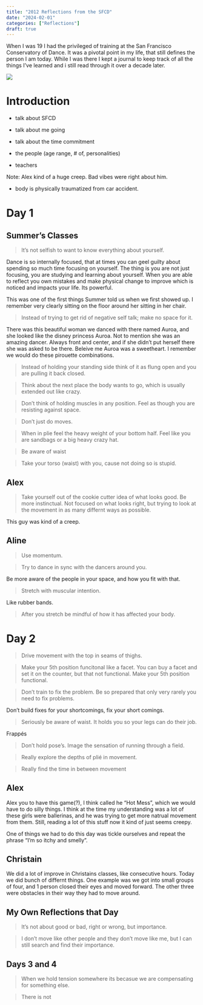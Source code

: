 ```yaml
---
title: "2012 Reflections from the SFCD"
date: "2024-02-01"
categories: ["Reflections"]
draft: true
---
```


When I was 19 I had the privileged of training at the San Francisco Conservatory of Dance. It was a pivotal point in my life, that still defines the person I am today. While I was there I kept a journal to keep track of all the things I've learned and i still read through it over a decade later. 

![](marlie-and-courtney.png)

# Introduction

* talk about SFCD

* talk about me going 

* talk about the time commitment 

* the people (age range, # of, personalities)

* teachers 

Note: Alex kind of a huge creep. Bad vibes were right about him. 

* body is physically traumatized from car accident. 

# Day 1

## Summer's Classes 

> It's not selfish to want to know everything about yourself. 

Dance is so internally focused, that at times you can geel guilty about spending so much time focusing on yourself. The thing is you are not just focusing, you are studying and learning about yourself. When you are able to reflect you own mistakes and make physical change to improve which is noticed and impacts your life. Its powerful. 

This was one of the first things Summer told us when we first showed up. I remember very clearly sitting on the floor around her sitting in her chair. 

> Instead of trying to get rid of negative self talk; make no space for it. 

There was this beautiful woman we danced with there named Auroa, and she looked like the disney princess Auroa. Not to mention she was an amazing dancer. Always front and center, and if she didn't put herself there she was asked to be there. Beleive me Auroa was a sweetheart. I remember we would do these  pirouette combinations. 

> Instead of holding your standing side think of it as flung open and you are pulling it back closed. 


> Think about the next place the body wants to go, which is usually extended out like crazy. 


> Don't think of holding muscles in any position. Feel as though you are resisting against space. 


> Don't just do moves. 

> When in plie feel the heavy weight of your bottom half. Feel like you are sandbags or a big heavy crazy hat. 

> Be aware of waist

> Take your torso (waist) with you, cause not doing so is stupid. 

## Alex

> Take yourself out of the cookie cutter idea of what looks good. Be more instinctual. Not focused on what looks right, but trying to look at the movement in as many differnt ways as possible. 

This guy was kind of a creep. 

## Aline

> Use momentum. 

> Try to dance in sync with the dancers around you. 

Be more aware of the people in your space, and how you fit with that. 

> Stretch with muscular intention. 

Like rubber bands. 

> After you stretch be mindful of how it has affected your body. 

# Day 2

> Drive movement with the top in seams of thighs. 

> Make your 5th position funcitonal like a facet. You can buy a facet and set it on the counter, but that not functional. Make your 5th position functional. 


> Don't train to fix the problem. Be so prepared that only very rarely you need to fix problems. 

Don't build fixes for your shortcomings, fix your short comings. 

> Seriously be aware of waist. It holds you so your legs can do their job. 

Frappés

> Don't hold pose's. Image the sensation of running through a field. 

> Really explore the depths of plié in movement. 

> Really find the time in between movement 

## Alex

Alex you to have this game(?), I think called he "Hot Mess", which we would have to do silly things. I think at the time my understanding was a lot of these girls were ballerinas, and he was trying to get more natrual movement from them. Still, reading a lot of this stuff now it kind of just seems creepy. 

One of things we had to do this day was tickle ourselves and repeat the phrase "I'm so itchy and smelly". 

## Christain 

We did a lot of improve in Christains classes, like consecutive hours. Today we did bunch of differnt things. One example was we got into small groups of four, and 1 person closed their eyes and moved forward. The other three were obstacles in their way they had to move around. 

## My Own Reflections that Day

> It's not about good or bad, right or wrong, but importance. 

> I don't move like other people and they don't move like me, but I can still search and find their importance. 


## Days 3 and 4

> When we hold tension somewhere its becasue we are compensating for something else. 

> There is not 




